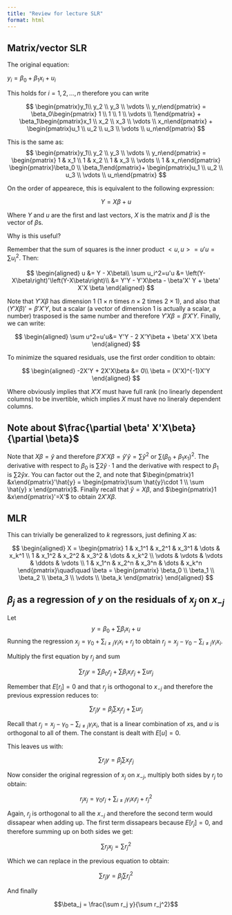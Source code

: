 ```yaml
---
title: "Review for lecture SLR"
format: html
---
```


## Matrix/vector SLR

The original equation:

$y_i=\beta_0+\beta_1 x_i + u_i$

This holds for $i=1,2,...,n$ therefore you can write

$$
\begin{pmatrix}y_1\\ y_2 \\ y_3 \\ \vdots \\ y_n\end{pmatrix} =
\beta_0\begin{pmatrix} 1 \\ 1 \\ 1 \\ \vdots \\ 1\end{pmatrix} +
\beta_1\begin{pmatrix}x_1 \\ x_2 \\ x_3 \\ \vdots \\ x_n\end{pmatrix} +
\begin{pmatrix}u_1 \\ u_2 \\ u_3 \\ \vdots \\ u_n\end{pmatrix}
$$

This is the same as:
$$
\begin{pmatrix}y_1\\ y_2 \\ y_3 \\ \vdots \\ y_n\end{pmatrix} =
\begin{pmatrix} 1 & x_1 \\ 1 & x_2 \\ 1 & x_3 \\ \vdots \\ 1 & x_n\end{pmatrix} \begin{pmatrix}\beta_0 \\ \beta_1\end{pmatrix}+
\begin{pmatrix}u_1 \\ u_2 \\ u_3 \\ \vdots \\ u_n\end{pmatrix}
$$

On the order of appearece, this is equivalent to the following expression:

$$
Y = X\beta + u
$$

Where $Y$ and $u$ are the first and last vectors, $X$ is the matrix and $\beta$ is the vector of $\beta$s.

Why is this useful?

Remember that the sum of squares is the inner product $<u,u>=u'u=\sum u_i^2$. Then:

$$
\begin{aligned}
u &= Y - X\beta\\
\sum u_i^2=u'u &= \left(Y-X\beta\right)'\left(Y-X\beta\right)\\
&= Y'Y - Y'X\beta - \beta'X' Y + \beta' X'X \beta
\end{aligned}
$$

Note that $Y'X\beta$ has dimension $1$ ($1\times n$ times $n\times 2$ times $2\times 1$), and also that $\left(Y'X\beta\right)'=\beta' X' Y$, but a scalar (a vector of dimension 1 is actually a scalar, a number) trasposed is the same number and therefore $Y'X\beta=\beta'X'Y$. Finally, we can write:

$$
\begin{aligned}
\sum u^2=u'u&= Y'Y - 2 X'Y\beta + \beta' X'X \beta
\end{aligned}
$$

To minimize the squared residuals, use the first order condition to obtain:

$$
\begin{aligned}
-2X'Y + 2X'X\beta &= 0\\
\beta = (X'X)^{-1}X'Y
\end{aligned}
$$

Where obviously implies that $X'X$ must have full rank (no linearly dependent columns) to be invertible, which implies $X$ must have no lineraly dependent columns.

::: {.callout}

## Note about $\frac{\partial \beta' X'X\beta}{\partial \beta}$

Note that $X\beta=\hat{y}$ and therefore $\beta' X'X\beta=\hat{y}'\hat{y}=\sum \hat{y}^2$ or $\sum(\beta_0 + \beta_1 x_1)^2$. The derivative with respect to $\beta_0$ is $\sum 2 \hat{y}\cdot1$ and the derivative with respect to $\beta_1$ is $\sum 2 \hat{y} x$. You can factor out the 2, and note that $\begin{pmatrix}1 &x\end{pmatrix}'\hat{y} = \begin{pmatrix}\sum \hat{y}\cdot 1 \\ \sum \hat{y} x \end{pmatrix}$. Finally recall that $\hat{y}=X\beta$, and $\begin{pmatrix}1 &x\end{pmatrix}'=X'$ to obtain $2X'X\beta$.

:::

## MLR

This can trivially be generalized to $k$ regressors, just defining $X$ as:

$$
\begin{aligned}
X =
\begin{pmatrix}
    1 & x_1^1 & x_2^1 & x_3^1 & \dots & x_k^1 \\
    1 & x_1^2 & x_2^2 & x_3^2 & \dots & x_k^2 \\
    \vdots & \vdots & \vdots & \ddots & \vdots \\
    1 & x_1^n & x_2^n & x_3^n & \dots & x_k^n
\end{pmatrix}\quad\quad
\beta =
\begin{pmatrix}
\beta_0 \\ \beta_1 \\ \beta_2 \\ \beta_3 \\ \vdots \\ \beta_k
\end{pmatrix}
\end{aligned}
$$

## $\beta_j$ as a regression of $y$ on the residuals of $x_j$ on $x_{-j}$

Let $$y=\beta_0+\sum \beta_i x_i + u$$ Running the regression $x_j = \gamma_0 + \sum_{i\neq j} \gamma_i x_i + r_j$ to obtain $r_j = x_j - \gamma_0-\sum_{i\neq j} \gamma_i x_i$.

Multiply the first equation by $r_j$ and sum 

$$\sum r_j y = \sum \beta_0 r_j + \sum \beta_i x_i r_j + \sum u r_j$$

Remember that $E[r_j]=0$ and that $r_j$ is orthogonal to $x_{-j}$ and therefore the previous expression reduces to:

$$\sum r_j y = \beta_j \sum  x_j r_j + \sum u r_j$$

Recall that $r_j=x_j-\gamma_0 - \sum_{i\neq j} \gamma_i x_i$, that is a linear combination of $x$s, and $u$ is orthogonal to all of them. The constant is dealt with $E[u]=0$.

This leaves us with:

$$\sum r_j y = \beta_j \sum  x_j r_j$$

Now consider the original regression of $x_j$ on $x_{-j}$, multiply both sides by $r_j$ to obtain:

$$r_jx_j = \gamma_0r_j + \sum_{i\neq j} \gamma_i x_i r_j + r_j ^2$$

Again, $r_j$ is orthogonal to all the $x_{-j}$ and therefore the second term would dissapear when adding up. The first term dissapears because $E[r_j]=0$, and therefore summing up on both sides we get:

$$\sum r_j x_j = \sum r_j^2$$

Which we can replace in the previous equation to obtain:

$$\sum r_j y = \beta_j \sum r_j^2$$

And finally

$$\beta_j = \frac{\sum r_j y}{\sum r_j^2}$$